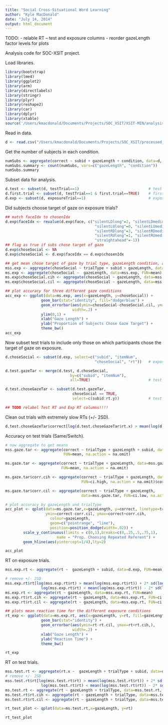 ```yaml
---
title: "Social Cross-Situational Word Learning"
author: "Kyle MacDonald"
date: "July 14, 2014"
output: html_document
---
```


TODO: 
- relable RT -- test and exposure columns
- reorder gazeLength factor levels for plots

Analysis code for SOC-XSIT project. 

Load libraries.

```r
library(bootstrap)
library(lme4)
library(ggplot2)
library(arm)
library(directlabels)
library(stringr)
library(plyr)
library(reshape2)
library(car)
library(dplyr)
library(xtable)
source('/Users/kmacdonald/Documents/Projects/SOC_XSIT/XSIT-MIN/analysis/Ranalysis/useful.R')
```

Read in data. 

```r
d <- read.csv("/Users/kmacdonald/Documents/Projects/SOC_XSIT/processed_data/soc_xsit_4_looks_pilot.csv")
```

Get the number of subjects in each condition.

```r
numSubs <- aggregate(correct ~ subid + gazeLength + condition, data=d, FUN=mean)
numSubs.summary <- count(numSubs, vars=c("gazeLength", "condition"))
numSubs.summary
```

Subset data for analysis.

```r
d.test <- subset(d, testTrial==1)                               # test trials
d.first.trial <- subset(d, testTrial==1 & first.trial==TRUE)    # first test trial for each sub
d.exp <- subset(d, exposureTrial==1)                            # exposure trials
```

Did subjects choose target of gaze on exposure trials?

```r
## match faceIdx to chosenIdx
d.exp$faceIdx <- revalue(d.exp$face, c("silentLDlong"=2, "silentLDmedium"=2, "silentLDshort"=2, 
                                        "silentLUlong"=0, "silentLUmedium"=0, "silentLUshort"=0, 
                                        "silentRDlong"=3, "silentRDmedium"=3, "silentRDshort"=3,
                                        "silentRUlong"=1, "silentRUmedium"=1, "silentRUshort"=1, 
                                        "straightahead"=-1))
## flag as true if subs chose target of gaze
d.exp$choseSocial <- NA 
d.exp$choseSocial <- d.exp$faceIdx == d.exp$chosenIdx

## get mean chose target of gaze by trial type, gazeLength condition, and sub id
mss.exp <- aggregate(choseSocial ~ trialType + subid + gazeLength, data=d.exp, FUN=mean)
ms.exp <- aggregate(choseSocial ~  gazeLength, data=mss.exp, FUN=mean)
ms.exp$choseSocial.cih <- aggregate(choseSocial ~ gazeLength, data=mss.exp, FUN=ci.high)$choseSocial
ms.exp$choseSocial.cil <- aggregate(choseSocial ~ gazeLength, data=mss.exp, FUN=ci.low)$choseSocial

## plot accuracy for three different gaze conditions
acc_exp <- ggplot(data=ms.exp, aes(x=gazeLength, y=choseSocial)) +
                geom_bar(stat="identity", fill="dodgerblue") +
                geom_errorbar(aes(ymin=choseSocial-choseSocial.cil, ymax=choseSocial+choseSocial.cih),
                              width=.2) +
                ylim(0,1) +
                xlab("Gaze Length") +
                ylab("Proportion of Subjects Chose Gaze Target") +
                theme_bw() 
acc_exp
```

Now subset test trials to include only those on which participants chose the target of gaze on exposure.

```r
d.choseSocial <- subset(d.exp, select=c("subid", "itemNum",
                                        "choseSocial", "rt"))   # exposure trials chose gazeTar

d.test.gazeTar <- merge(d.test, d.choseSocial, 
                             by=c("subid", "itemNum"), 
                             all=TRUE)                          # test trials with exp trial info

d.test.choseGazeTar <- subset(d.test.gazeTar, 
                              choseSocial == TRUE, 
                              select=c(subid:rt.y))             # test trils: just chose gazeTar on exp

## TODO relabel Test RT and Exp RT columns!!!!

```

Clean out trials with extremely slow RTs (+/- 2SD).

```r
d.test.choseGazeTar$correct[log(d.test.choseGazeTar$rt.x) > mean(log(d.test.choseGazeTar$rt.x)) + 2* sd(log(d.test.choseGazeTar$rt.x)) | log(d.test.choseGazeTar$rt.x) < mean(log(d.test.choseGazeTar$rt.x)) - 2* sd(log(d.test.choseGazeTar$rt.x))] <- NA
```

Accuracy on test trials (Same/Switch).

```r
# now aggregate to get means 
mss.gaze.tar <- aggregate(correct ~ trialType + gazeLength + subid, data=d.test.choseGazeTar, 
                          FUN=mean, na.action = na.omit)

ms.gaze.tar <- aggregate(correct ~ trialType + gazeLength, data=mss.gaze.tar, 
                         FUN=mean, na.action = na.omit)

ms.gaze.tar$corr.cih <- aggregate(correct ~ trialType + gazeLength, data=mss.gaze.tar, 
                                  FUN=ci.high, na.action = na.omit)$correct

ms.gaze.tar$corr.cil <- aggregate(correct ~ trialType + gazeLength, 
                                  data=mss.gaze.tar, FUN=ci.low, na.action = na.omit)$correct

# plot accuracy by gazeLength and trialType
acc_plot <- qplot(data=ms.gaze.tar,x=gazeLength, y=correct, linetype=trialType, 
                  ymin=correct-corr.cil, ymax=correct+corr.cih,
                    colour=gazeLength, 
                    geom=c("pointrange", "line"),
                    position=position_dodge(width=.02)) +
        scale_y_continuous(limits = c(0,1),breaks=c(0,.25,.5,.75,1),
                       name = "Prop. Choosing Repeated Referent") +
        geom_hline(aes(yintercept=1/4),lty=2)

acc_plot

```

RT on exposure trials.

```r
mss.exp.rt <- aggregate(rt ~  gazeLength + subid, data=d.exp, FUN=mean)

# remove +/- 2SD
mss.exp.rt$rt[log(mss.exp.rt$rt) > mean(log(mss.exp.rt$rt)) + 2* sd(log(mss.exp.rt$rt)) | 
                log(mss.exp.rt$rt) < mean(log(mss.exp.rt$rt)) - 2* sd(log(mss.exp.rt$rt))] <- NA
ms.exp.rt <- aggregate(rt ~ gazeLength, data=mss.exp.rt, FUN=mean)
ms.exp.rt$rt.cih <- aggregate(rt ~ gazeLength, data=mss.exp.rt, FUN=ci.high)$rt
ms.exp.rt$rt.cil <- aggregate(rt ~ gazeLength, data=mss.exp.rt, FUN=ci.low)$rt

## plots mean reaction time for the different exposure conditions 
rt_exp <- ggplot(data=ms.exp.rt, aes(x=gazeLength, y=rt, fill=gazeLength)) +
                geom_bar(stat="identity") +
                geom_errorbar(aes(ymin=rt-rt.cil, ymax=rt+rt.cih,),
                              width=.2) +
                xlab("Gaze Length") +
                ylab("Reaction Time") +
                theme_bw() 

rt_exp
```

RT on test trials.

```r
mss.test.rt <- aggregate(rt.x ~  gazeLength + trialType + subid, data=d.test.choseGazeTar, FUN=mean)
# remove +/- 2SD
mss.test.rt$rt[log(mss.test.rt$rt) > mean(log(mss.test.rt$rt)) + 2* sd(log(mss.test.rt$rt)) | 
                log(mss.test.rt$rt) < mean(log(mss.test.rt$rt)) - 2* sd(log(mss.test.rt$rt))] <- NA
ms.test.rt <- aggregate(rt ~ gazeLength + trialType, data=mss.test.rt, FUN=mean)
ms.test.rt$rt.cih <- aggregate(rt ~ gazeLength + trialType, data=mss.test.rt, FUN=ci.high)$rt
ms.test.rt$rt.cil <- aggregate(rt ~ gazeLength + trialType, data=mss.test.rt, FUN=ci.low)$rt

rt_test_plot <- qplot(data=ms.test.rt,x=gazeLength, y=rt)

rt_test_plot
```

